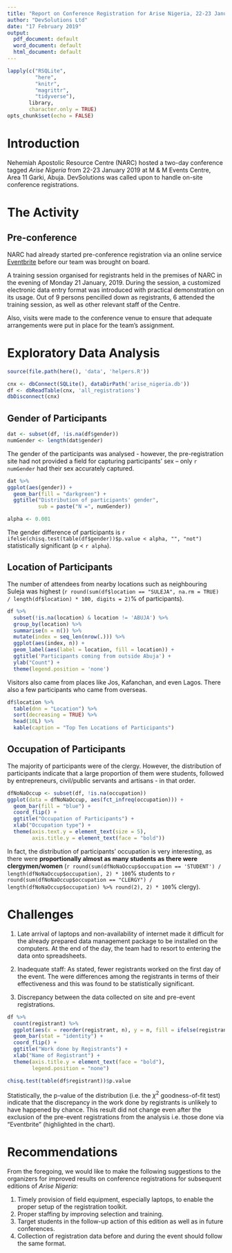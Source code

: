 ```yaml
---
title: "Report on Conference Registration for Arise Nigeria, 22-23 January 2019"
author: "DevSolutions Ltd"
date: "17 February 2019"
output:
  pdf_document: default
  word_document: default
  html_document: default
---
```


```r
lapply(c("RSQLite",
         "here",
         "knitr",
         "magrittr",
         "tidyverse"),
       library,
       character.only = TRUE)
opts_chunk$set(echo = FALSE)
```

# Introduction
Nehemiah Apostolic Resource Centre (NARC) hosted a two-day conference tagged *Arise Nigeria* from 22-23 January 2019 at M & M Events Centre, Area 11 Garki, Abuja. DevSolutions was called upon to handle on-site conference registrations.

# The Activity
## Pre-conference
NARC had already started pre-conference registration via an online service [Eventbrite](https://www.eventbrite.com) before our team was brought on board.

A training session organised for registrants held in the premises of NARC in the evening of Monday 21 January, 2019. During the session, a customized electronic data entry format was introduced with practical demonstration on its usage. Out of 9 persons pencilled down as registrants, 6 attended the training session, as well as other relevant staff of the Centre.

Also, visits were made to the conference venue to ensure that adequate arrangements were put in place for the team's assignment.

# Exploratory Data Analysis
```r
source(file.path(here(), 'data', 'helpers.R'))
```

```r
cnx <- dbConnect(SQLite(), dataDirPath('arise_nigeria.db'))
df <- dbReadTable(cnx, 'all_registrations')
dbDisconnect(cnx)
```

## Gender of Participants
```r
dat <- subset(df, !is.na(df$gender))
numGender <- length(dat$gender)
```

The gender of the participants was analysed - however, the pre-registration site had not provided a field for capturing participants' sex -- only `r numGender` had their sex accurately captured.

```r
dat %>% 
ggplot(aes(gender)) +
  geom_bar(fill = "darkgreen") +
  ggtitle("Distribution of participants' gender", 
          sub = paste("N =", numGender))
```

```r
alpha <- 0.001
```
The gender difference of participants is `r ifelse(chisq.test(table(df$gender))$p.value < alpha, "", "not")` statistically significant (p < `r alpha`).

## Location of Participants
The number of attendees from nearby locations such as neighbouring Suleja was highest (`r round(sum(df$location == "SULEJA", na.rm = TRUE) / length(df$location) * 100, digits = 2)`% of participants). 

```r
df %>%
  subset(!is.na(location) & location != 'ABUJA') %>% 
  group_by(location) %>% 
  summarise(n = n()) %>% 
  mutate(index = seq_len(nrow(.))) %>% 
  ggplot(aes(index, n)) +
  geom_label(aes(label = location, fill = location)) +
  ggtitle('Participants coming from outside Abuja') +
  ylab("Count") +
  theme(legend.position = 'none')
```

Visitors also came from places like Jos, Kafanchan, and even Lagos. There also a few participants who came from overseas.

```r
df$location %>% 
  table(dnn = "Location") %>% 
  sort(decreasing = TRUE) %>% 
  head(10L) %>% 
  kable(caption = "Top Ten Locations of Participants")
```

## Occupation of Participants
The majority of participants were of the clergy. However, the distribution of participants indicate that a large proportion of them were students, followed by entrepreneurs, civil/public servants and artisans - in that order. 
```r
dfNoNaOccup <- subset(df, !is.na(occupation))
ggplot(data = dfNoNaOccup, aes(fct_infreq(occupation))) +
  geom_bar(fill = "blue") +
  coord_flip() +
  ggtitle("Occupation of Participants") +
  xlab("Occupation type") +
  theme(axis.text.y = element_text(size = 5),
        axis.title.y = element_text(face = "bold"))
```

In fact, the distribution of participants' occupation is very interesting, as there were **proportionally almost as many students as there were clergymen/women** (`r round(sum(dfNoNaOccup$occupation == 'STUDENT') / length(dfNoNaOccup$occupation), 2) * 100`% students to `r round(sum(dfNoNaOccup$occupation == "CLERGY") / length(dfNoNaOccup$occupation) %>% round(2), 2) * 100`% clergy).

# Challenges
1. Late arrival of laptops and non-availability of internet made it difficult for the already prepared data management package to be installed on the computers. At the end of the day, the team had to resort to entering the data onto spreadsheets.

2. Inadequate staff: As stated, fewer registrants worked on the first day of the event. The were differences among the registrants in terms of their effectiveness and this was found to be statistically significant.

3. Discrepancy between the data collected on site and pre-event registrations.

```r
df %>% 
  count(registrant) %>% 
  ggplot(aes(x = reorder(registrant, n), y = n, fill = ifelse(registrant == "Eventbrite", "Highlighted", "Normal"))) +
  geom_bar(stat = "identity") + 
  coord_flip() +
  ggtitle("Work done by Registrants") +
  xlab("Name of Registrant") +
  theme(axis.title.y = element_text(face = "bold"),
        legend.position = "none")
```

```r
chisq.test(table(df$registrant))$p.value
```

Statistically, the p-value of the distribution (i.e. the $\chi^2$ goodness-of-fit test) indicate that the discrepancy in the work done by registrants is unlikely to have happened by chance. This result did not change even after the exclusion of the pre-event registrations from the analysis i.e. those done via "Eventbrite" (highlighted in the chart).

# Recommendations
From the foregoing, we would like to make the following suggestions to the organizers for improved results on conference registrations for subsequent editions of *Arise Nigeria*:

1. Timely provision of field equipment, especially laptops, to enable the proper setup of the registration toolkit.
2. Proper staffing by improving selection and training.
3. Target students in the follow-up action of this edition as well as in future conferences.
4. Collection of registration data before and during the event should follow the same format. 
